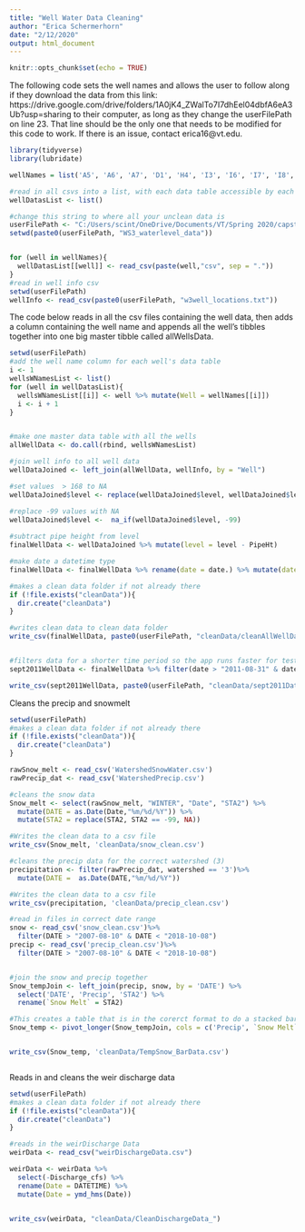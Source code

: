 ```yaml
---
title: "Well Water Data Cleaning"
author: "Erica Schermerhorn"
date: "2/12/2020"
output: html_document
---
```


```r
knitr::opts_chunk$set(echo = TRUE)
```

The following code sets the well names and allows the user to follow along if they download the data from this link: https://drive.google.com/drive/folders/1A0jK4_ZWalTo7I7dhEel04dbfA6eA3Ub?usp=sharing
to their computer, as long as they change the userFilePath on line 23. That line should be the only one that needs to be modified for this code to work. 
If there is an issue, contact erica16@vt.edu.

```r
library(tidyverse)
library(lubridate)

wellNames = list('A5', 'A6', 'A7', 'D1', 'H4', 'I3', 'I6', 'I7', 'I8', 'I9', 'JD01', 'JD02', 'JD03', 'JD04', 'JD05', 'JD06', 'JD07', 'JD08', 'JD10', 'JD11', 'JD12', 'JD13', 'JD14', 'JD15', 'JD16', 'JD17', 'JD18', 'JD19', 'JD20', 'JD21', 'JD22', 'JD23', 'JD24', 'JD25', 'JD26', 'JD27', 'JD28', 'JD29', 'JD30', 'JD31', 'K1', 'K10', 'K11', 'K12', 'K1D', 'K4D', 'K4M', 'K4S', 'K5', 'K6D', 'K6S', 'K7D', 'K7S', 'K8', 'K9', 'N1', 'N2', 'N3', 'N4', 'N5', 'O1', 'O2', 'P1', 'P2', 'Q1', 'Q2', 'T1')

#read in all csvs into a list, with each data table accessible by each well's name
wellDatasList <- list()

#change this string to where all your unclean data is
userFilePath <- "C:/Users/scint/OneDrive/Documents/VT/Spring 2020/capstone/"
setwd(paste0(userFilePath, "WS3_waterlevel_data"))


for (well in wellNames){
  wellDatasList[[well]] <- read_csv(paste(well,"csv", sep = "."))
}
#read in well info csv
setwd(userFilePath)
wellInfo <- read_csv(paste0(userFilePath, "w3well_locations.txt"))

```

The code below reads in all the csv files containing the well data, then adds a column containing the well name and appends all the well's tibbles together into one big master tibble called allWellsData.
```r
setwd(userFilePath)
#add the well name column for each well's data table
i <- 1
wellsWNamesList <- list()
for (well in wellDatasList){
  wellsWNamesList[[i]] <- well %>% mutate(Well = wellNames[[i]])
  i <- i + 1
}


#make one master data table with all the wells
allWellData <- do.call(rbind, wellsWNamesList)

#join well info to all well data
wellDataJoined <- left_join(allWellData, wellInfo, by = "Well")

#set values  > 168 to NA
wellDataJoined$level <- replace(wellDataJoined$level, wellDataJoined$level > 162, NA)

#replace -99 values with NA
wellDataJoined$level <-  na_if(wellDataJoined$level, -99)
  
#subtract pipe height from level
finalWellData <- wellDataJoined %>% mutate(level = level - PipeHt)

#make date a datetime type
finalWellData <- finalWellData %>% rename(date = date.) %>% mutate(date = ymd_hms(date))

#makes a clean data folder if not already there
if (!file.exists("cleanData")){
  dir.create("cleanData")
}

#writes clean data to clean data folder
write_csv(finalWellData, paste0(userFilePath, "cleanData/cleanAllWellData.csv"))


#filters data for a shorter time period so the app runs faster for testing
sept2011WellData <- finalWellData %>% filter(date > "2011-08-31" & date < "2011-10-01")

write_csv(sept2011WellData, paste0(userFilePath, "cleanData/sept2011Data.csv"))

```



Cleans the precip and snowmelt 
```r
setwd(userFilePath)
#makes a clean data folder if not already there
if (!file.exists("cleanData")){
  dir.create("cleanData")
}

rawSnow_melt <- read_csv('WatershedSnowWater.csv')
rawPrecip_dat <- read_csv('WatershedPrecip.csv')

#cleans the snow data 
Snow_melt <- select(rawSnow_melt, "WINTER", "Date", "STA2") %>%
  mutate(DATE = as.Date(Date,"%m/%d/%Y")) %>%
  mutate(STA2 = replace(STA2, STA2 == -99, NA))

#Writes the clean data to a csv file
write_csv(Snow_melt, 'cleanData/snow_clean.csv')

#cleans the precip data for the correct watershed (3)
precipitation <- filter(rawPrecip_dat, watershed == '3')%>%
  mutate(DATE =  as.Date(DATE,"%m/%d/%Y"))

#Writes the clean data to a csv file
write_csv(precipitation, 'cleanData/precip_clean.csv')

#read in files in correct date range
snow <- read_csv('snow_clean.csv')%>% 
  filter(DATE > "2007-08-10" & DATE < "2018-10-08")
precip <- read_csv('precip_clean.csv')%>% 
  filter(DATE > "2007-08-10" & DATE < "2018-10-08")


#join the snow and precip together 
Snow_tempJoin <- left_join(precip, snow, by = 'DATE') %>%
  select('DATE', 'Precip', 'STA2') %>%
  rename(`Snow Melt` = STA2)

#This creates a table that is in the corerct format to do a stacked bar chart
Snow_temp <- pivot_longer(Snow_tempJoin, cols = c('Precip', `Snow Melt`), names_to = "Type", values_to = "Value") 


write_csv(Snow_temp, 'cleanData/TempSnow_BarData.csv')



```
Reads in and cleans the weir discharge data
```r
setwd(userFilePath)
#makes a clean data folder if not already there
if (!file.exists("cleanData")){
  dir.create("cleanData")
}

#reads in the weirDischarge Data
weirData <- read_csv("weirDischargeData.csv")

weirData <- weirData %>% 
  select(-Discharge_cfs) %>% 
  rename(Date = DATETIME) %>% 
  mutate(Date = ymd_hms(Date))


write_csv(weirData, "cleanData/CleanDischargeData_")
```

